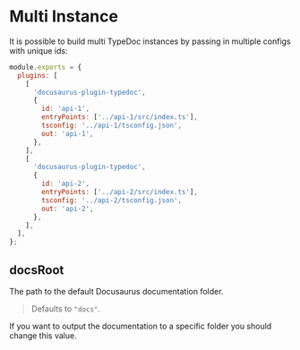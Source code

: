 # Multi Instance

It is possible to build multi TypeDoc instances by passing in multiple configs with unique ids:

```js filename="docusaurus.config.js"
module.exports = {
  plugins: [
    [
      'docusaurus-plugin-typedoc',
      {
        id: 'api-1',
        entryPoints: ['../api-1/src/index.ts'],
        tsconfig: '../api-1/tsconfig.json',
        out: 'api-1',
      },
    ],
    [
      'docusaurus-plugin-typedoc',
      {
        id: 'api-2',
        entryPoints: ['../api-2/src/index.ts'],
        tsconfig: '../api-2/tsconfig.json',
        out: 'api-2',
      },
    ],
  ],
};
```

## docsRoot

<Callout>The path to the default Docusaurus documentation folder.</Callout>

> Defaults to `"docs"`.

If you want to output the documentation to a specific folder you should change this value.
